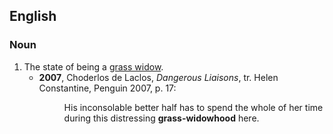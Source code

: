 ==English==
===Noun===
{{en-noun|sg=[[grass]] [[widowhood]]}}

# The state of being a [[grass widow]].
#*'''2007''', Choderlos de Laclos, ''Dangerous Liaisons'', tr. Helen Constantine, Penguin 2007, p. 17:
#*:His inconsolable better half has to spend the whole of her time during this distressing '''grass-widowhood''' here.